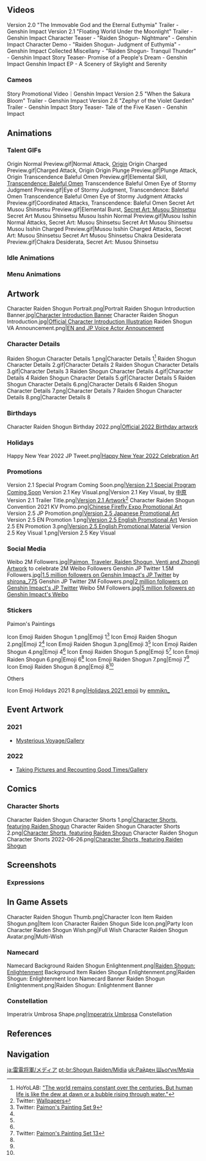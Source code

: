 {{CharacterTabs}}<!-- Only media posted by HoYoverse. This includes artwork (made in-house or commissioned) and promotional videos. The exception is GIFs of the character using their talents. Make sure to cite the source.-->
==Videos==
<gallery hideaddbutton="true" captionalign="center">
Version 2.0 "The Immovable God and the Eternal Euthymia" Trailer - Genshin Impact
Version 2.1 "Floating World Under the Moonlight" Trailer - Genshin Impact
Character Teaser - "Raiden Shogun- Nightmare" - Genshin Impact
Character Demo - "Raiden Shogun- Judgment of Euthymia" - Genshin Impact
Collected Miscellany - "Raiden Shogun- Tranquil Thunder" - Genshin Impact
Story Teaser- Promise of a People's Dream - Genshin Impact
Genshin Impact EP - A Scenery of Skylight and Serenity
</gallery>
===Cameos===
<gallery hideaddbutton="true" captionalign="center">
Story Promotional Video｜Genshin Impact
Version 2.5 "When the Sakura Bloom" Trailer - Genshin Impact
Version 2.6 "Zephyr of the Violet Garden" Trailer - Genshin Impact
Story Teaser- Tale of the Five Kasen - Genshin Impact
</gallery>

==Animations==
===Talent GIFs===
<gallery hideaddbutton="true" captionalign="center">
Origin Normal Preview.gif|Normal Attack, [[Origin]]
Origin Charged Preview.gif|Charged Attack, Origin
Origin Plunge Preview.gif|Plunge Attack, Origin
Transcendence Baleful Omen Preview.gif|Elemental Skill, [[Transcendence: Baleful Omen]]
Transcendence Baleful Omen Eye of Stormy Judgment Preview.gif|Eye of Stormy Judgment, Transcendence: Baleful Omen
Transcendence Baleful Omen Eye of Stormy Judgment Attacks Preview.gif|Coordinated Attacks, Transcendence: Baleful Omen
Secret Art Musou Shinsetsu Preview.gif|Elemental Burst, [[Secret Art: Musou Shinsetsu]]
Secret Art Musou Shinsetsu Musou Isshin Normal Preview.gif|Musou Isshin Normal Attacks, Secret Art: Musou Shinsetsu
Secret Art Musou Shinsetsu Musou Isshin Charged Preview.gif|Musou Isshin Charged Attacks, Secret Art: Musou Shinsetsu
Secret Art Musou Shinsetsu Chakra Desiderata Preview.gif|Chakra Desiderata, Secret Art: Musou Shinsetsu
</gallery>

===Idle Animations===
{{Preview
|size=180px
|file1    = Idle Raiden Shogun 1
|file2    = Idle Raiden Shogun 2
}}
===Menu Animations===
{{Preview
|size=180px
|file1    = Talent Menu Raiden Shogun
|file2    = Weapon Menu Raiden Shogun
}}

==Artwork==
<gallery hideaddbutton="true" captionalign="center">
Character Raiden Shogun Portrait.png|Portrait
Raiden Shogun Introduction Banner.jpg|[https://www.hoyolab.com/article/587499 Character Introduction Banner]
Character Raiden Shogun Introduction.jpg|[https://www.hoyolab.com/article/587499 Official Character Introduction Illustration]
Raiden Shogun VA Announcement.png|[https://twitter.com/GenshinImpact/status/1430771997605339137 EN and JP Voice Actor Announcement]
</gallery>

===Character Details===
<gallery hideaddbutton="true" captionalign="center">
Raiden Shogun Character Details 1.png|Character Details 1<ref>HoYoLAB: [https://hoyolab.com/article/760383 "The world remains constant over the centuries. But human life is like the dew at dawn or a bubble rising through water."]</ref>
Raiden Shogun Character Details 2.gif|Character Details 2
Raiden Shogun Character Details 3.gif|Character Details 3
Raiden Shogun Character Details 4.gif|Character Details 4
Raiden Shogun Character Details 5.gif|Character Details 5
Raiden Shogun Character Details 6.png|Character Details 6
Raiden Shogun Character Details 7.png|Character Details 7
Raiden Shogun Character Details 8.png|Character Details 8
</gallery>

===Birthdays===
<gallery hideaddbutton="true" captionalign="center">
Character Raiden Shogun Birthday 2022.png|[https://twitter.com/GenshinImpact/status/1540907710853648388 Official 2022 Birthday artwork]
</gallery>

===Holidays===
<gallery hideaddbutton="true" captionalign="center">
Happy New Year 2022 JP Tweet.png|[https://twitter.com/Genshin_7/status/1477127444406497282 Happy New Year 2022 Celebration Art]<!--2022-01-01-->
</gallery>

===Promotions===
<gallery hideaddbutton="true" captionalign="center">
Version 2.1 Special Program Coming Soon.png|[https://youtu.be/qsSabplBE_s Version 2.1 Special Program Coming Soon]
Version 2.1 Key Visual.png|Version 2.1 Key Visual, by [https://www.pixiv.net/en/users/208060 中原]
Version 2.1 Trailer Title.png|[https://twitter.com/GenshinImpact/status/1432191348111671298 Version 2.1 Artwork]<ref>Twitter: [https://twitter.com/Genshin_7/status/1457558498816901122 Wallpapers]</ref>
Character Raiden Shogun Convention 2021 KV Promo.png|[https://m.weibo.cn/status/4716540744175671 Chinese Firefly Expo Promotional Art]
Version 2.5 JP Promotion.png|[https://twitter.com/genshin_7/status/1495699829280079872 Version 2.5 Japanese Promotional Art]
Version 2.5 EN Promotion 1.png|[https://twitter.com/genshinimpact/status/1499565217310720001 Version 2.5 English Promotional Art]
Version 2.5 EN Promotion 3.png|[https://twitter.com/genshinimpact/status/1499565217310720001 Version 2.5 English Promotional Material]
Version 2.5 Key Visual 1.png|Version 2.5 Key Visual
</gallery>

===Social Media===
<gallery hideaddbutton="true" captionalign="center">
Weibo 2M Followers.jpg|[https://m.weibo.cn/status/4684924898250180 Paimon, Traveler, Raiden Shogun, Venti and Zhongli Artwork] to celebrate 2M Weibo Followers <!--2021-09-24-->
Genshin JP Twitter 1.5M Followers.jpg|[https://twitter.com/Genshin_7/status/1443182444178337793 1.5 million followers on Genshin Impact's JP Twitter] by [https://twitter.com/shirona_775 shirona_775] <!-- 2021-09-29 -->
Genshin JP Twitter 2M Followers.png|[https://twitter.com/Genshin_7/status/1517443093305249793 2 million followers on Genshin Impact's JP Twitter] <!-- 2022-04-22 -->
Weibo 5M Followers.jpg|[https://m.weibo.cn/detail/4791103289296615 5 million followers on Genshin Impact's Weibo] <!--2022-07-14-->
</gallery>

===Stickers===
;Paimon's Paintings
<gallery hideaddbutton="true" captionalign="center">
Icon Emoji Raiden Shogun 1.png|Emoji 1<ref name="Paimon's Painting 2021-11-18">Twitter: [https://twitter.com/GenshinImpact/status/1461182378387382276 Paimon's Painting Set 9]</ref>
Icon Emoji Raiden Shogun 2.png|Emoji 2<ref name="Paimon's Painting 2021-11-18"/>
Icon Emoji Raiden Shogun 3.png|Emoji 3<ref name="Paimon's Painting 2021-11-18"/>
Icon Emoji Raiden Shogun 4.png|Emoji 4<ref name="Paimon's Painting 2021-11-18"/>
Icon Emoji Raiden Shogun 5.png|Emoji 5<ref name="Paimon's Painting 2022-03-11">Twitter: [https://twitter.com/GenshinImpact/status/1502132203559477249 Paimon's Painting Set 13]</ref>
Icon Emoji Raiden Shogun 6.png|Emoji 6<ref name="Paimon's Painting 2022-03-11"/>
Icon Emoji Raiden Shogun 7.png|Emoji 7<ref name="Paimon's Painting 2022-03-11"/>
Icon Emoji Raiden Shogun 8.png|Emoji 8<ref name="Paimon's Painting 2022-03-11"/>
</gallery>

;Others
<gallery hideaddbutton="true" captionalign="center">
Icon Emoji Holidays 2021 8.png|[https://twitter.com/Paimon2theMoon/status/1474595131353407488 Holidays 2021 emoji] by [https://twitter.com/emmikn_ emmikn_]<!-- 2021-12-25 -->
</gallery>

==Event Artwork==
===2021===
* [[Mysterious Voyage/Gallery]]

===2022===
* [[Taking Pictures and Recounting Good Times/Gallery]]

==Comics==
===Character Shorts===
<gallery hideaddbutton="true" captionalign="center">
Character Raiden Shogun Character Shorts 1.png|[https://twitter.com/GenshinImpact/status/1500682656211771394 Character Shorts, featuring Raiden Shogun]
Character Raiden Shogun Character Shorts 2.png|[https://twitter.com/GenshinImpact/status/1501135648324931587 Character Shorts, featuring Raiden Shogun]<!--2022-03-08-->
Character Raiden Shogun Character Shorts 2022-06-26.png|[https://twitter.com/GenshinImpact/status/1540907713781194753 Character Shorts, featuring Raiden Shogun]
</gallery>

==Screenshots==
===Expressions===
{{Character Expression
|character   = Raiden Shogun
|expression1 = Default
|expression2 = Serious
|expression3 = Pensive
}}

==In Game Assets==
<gallery hideaddbutton="true" captionalign="center">
Character Raiden Shogun Thumb.png|Character Icon
Item Raiden Shogun.png|Item Icon
Character Raiden Shogun Side Icon.png|Party Icon
Character Raiden Shogun Wish.png|Full Wish
Character Raiden Shogun Avatar.png|Multi-Wish
</gallery>
===Namecard===
<gallery hideaddbutton="true" captionalign="center">
Namecard Background Raiden Shogun Enlightenment.png|[[Raiden Shogun: Enlightenment]] Background
Item Raiden Shogun Enlightenment.png|Raiden Shogun: Enlightenment Icon
Namecard Banner Raiden Shogun Enlightenment.png|Raiden Shogun: Enlightenment Banner
</gallery>
===Constellation===
<gallery hideaddbutton="true" captionalign="center">
Imperatrix Umbrosa Shape.png|[[Imperatrix Umbrosa]] Constellation
</gallery>

==References==
{{Reflist}}

==Navigation==
{{Character Navbox|link type=media}}
[[ja:雷電将軍/メディア]]
[[pt-br:Shogun Raiden/Mídia]]
[[uk:Райден Шьоґун/Медіа]]